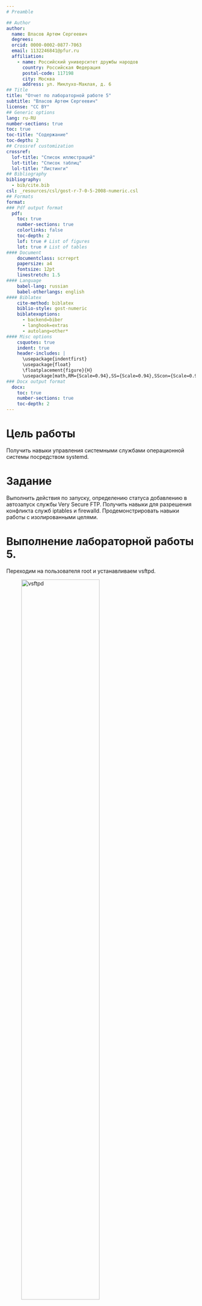 ```yaml
---
# Preamble

## Author
author:
  name: Власов Артем Сергеевич
  degrees: 
  orcid: 0000-0002-0877-7063
  email: 1132246841@pfur.ru
  affiliation:
    - name: Российский университет дружбы народов
      country: Российская Федерация
      postal-code: 117198
      city: Москва
      address: ул. Миклухо-Маклая, д. 6
## Title
title: "Отчет по лабораторной работе 5"
subtitle: "Власов Артем Сергеевич"
license: "CC BY"
## Generic options
lang: ru-RU
number-sections: true
toc: true
toc-title: "Содержание"
toc-depth: 2
## Crossref customization
crossref:
  lof-title: "Список иллюстраций"
  lot-title: "Список таблиц"
  lol-title: "Листинги"
## Bibliography
bibliography:
  - bib/cite.bib
csl: _resources/csl/gost-r-7-0-5-2008-numeric.csl
## Formats
format:
### Pdf output format
  pdf:
    toc: true
    number-sections: true
    colorlinks: false
    toc-depth: 2
    lof: true # List of figures
    lot: true # List of tables
#### Document
    documentclass: scrreprt
    papersize: a4
    fontsize: 12pt
    linestretch: 1.5
#### Language
    babel-lang: russian
    babel-otherlangs: english
#### Biblatex
    cite-method: biblatex
    biblio-style: gost-numeric
    biblatexoptions:
      - backend=biber
      - langhook=extras
      - autolang=other*
#### Misc options
    csquotes: true
    indent: true
    header-includes: |
      \usepackage{indentfirst}
      \usepackage{float}
      \floatplacement{figure}{H}
      \usepackage[math,RM={Scale=0.94},SS={Scale=0.94},SScon={Scale=0.94},TT={Scale=MatchLowercase,FakeStretch=0.9},DefaultFeatures={Ligatures=Common}]{plex-otf}
### Docx output format
  docx:
    toc: true
    number-sections: true
    toc-depth: 2
---
```


# Цель работы

Получить навыки управления системными службами операционной системы посредством systemd.

# Задание

Выполнить действия по запуску, определению статуса добавлению в автозапуск службы Very Secure FTP.
Получить навыки для разрешения конфликта служб iptables и firewalld.
Продемонстрировать навыки работы с изолированными целями.

# Выполнение лабораторной работы 5.

Переходим на пользователя root и устанавливаем vsftpd.

![vsftpd](image/1.png){#fig:001 width=70%}

Смотрим статус службы, затем добавив службу в автозапуск смотрим статус еще раз.

![Статус службы](image/2.png){#fig:002 width=70%}

Убираем службу из автозапуска и смотрим снова.

![Статус изменения](image/3.png){#fig:003 width=70%}

Выводим на экран символические ссылки запуска служб.

![Символические ссылки](image/4.png){#fig:004 width=70%}

Видим, что если включить службу в автозапуск, она появляется в символических ссылках.

Выводим на экран список зависимостей юнита

![Юниты](image/5.png){#fig:005 width=70%}

Далее выводим список юнитов, зависимых от нашего.

![Зависимые юниты](image/6.png){#fig:006 width=70%}

Проверяем статус служб iptables и firewalld после установки. Затем запускаем службы, видим конфликт.

![Статус служб](image/7.png){#fig:007 width=70%}

Провеярем настройки служб

![Настройки служб](image/8.png){#fig:008 width=70%}

Выгружаем службу iptables. Затем запускаем вторую службу, все приходит в норму. Блокируем запуск службы iptables и проверяем. Пробуем запустить iptables. Ошибка.

![Блокировка службы](image/9.png){#fig:009 width=70%}

Пробуем поставить службу в автозапуск.

![Ошибка](image/10.png){#fig:010 width=70%}

Список всех целей для изолирования. И загрузка системы в режиме восстановления.

![Изолирование](image/12.png){#fig:012 width=70%}

Проверка режима восстановления.

![Режим восстановления](image/11.png){#fig:011 width=70%}

Перезагрузка системы с помощью isolate.

![Перезагрузка](image/13.png){#fig:013 width=70%}

Запускаем систему с текстовом режиме с помощью multi-user.target. В текстовом режиме возвращаем графический режим.

![Текстовый режим](image/14.png){#fig:014 width=70%}

Проверка графического режима.

![Графический режим](image/15.png){#fig:015 width=70%}


#Контрольные вопросы

1.  Какая команда позволяет вам искать пакет rpm, содержащий файл useradd?
    dnf provides */useradd или rpm -qf /usr/sbin/useradd (если файл уже установлен)

2.  Какие команды вам нужно использовать, чтобы показать имя группы dnf, которая содержит инструменты безопасности и показывает, что находится в этой группе?
    dnf group list (для просмотра групп) и dnf group info "Имя_группы_безопасности"

3.  Какая команда позволяет вам установить rpm, который вы загрузили из Интернета и который не находится в репозиториях?
    dnf install /путь/к/файлу.rpm или rpm -i /путь/к/файлу.rpm

4.  Вы хотите убедиться, что пакет rpm, который вы загрузили, не содержит никакого опасного кода сценария. Какая команда позволяет это сделать?
    rpm --checksig /путь/к/файлу.rpm или rpm -K /путь/к/файлу.rpm

5.  Какая команда показывает всю документацию в rpm?
    rpm -qd имя_пакета

6.  Какая команда показывает, какому пакету rpm принадлежит файл?
    rpm -qf /путь/к/файлу

# Выводы

Мы получили навыки управления системными службами операционной системы посредством systemd.


# Список литературы{.unnumbered}

::: {#refs}
:::
